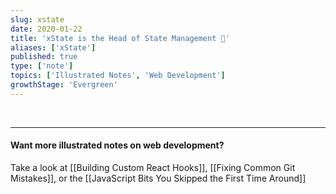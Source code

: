 ```yaml
---
slug: xstate
date: 2020-01-22
title: 'xState is the Head of State Management 👑'
aliases: ['xState']
published: true
type: ['note']
topics: ['Illustrated Notes', 'Web Development']
growthStage: 'Evergreen'
---
```


<a noTip href="https://egghead.io/courses/construct-sturdy-uis-with-xstate"><ImageFrame width="90%" alt="Shareable Custom Hooks in React" src="https://og-image-egghead-course.now.sh/construct-sturdy-uis-with-xstate" /></a>


<Image alt="" src="https://res.cloudinary.com/dg3gyk0gu/image/upload/v1592262779/maggieappleton.com/egghead-course-notes/xstate/xState_1.png" />

<Image alt="" src="https://res.cloudinary.com/dg3gyk0gu/image/upload/v1592262779/maggieappleton.com/egghead-course-notes/xstate/xState_2.png" />

<Image alt="" src="https://res.cloudinary.com/dg3gyk0gu/image/upload/v1592262781/maggieappleton.com/egghead-course-notes/xstate/xState_3.png" />

<Image alt="" src="https://res.cloudinary.com/dg3gyk0gu/image/upload/v1592262777/maggieappleton.com/egghead-course-notes/xstate/xState_4.png" />

<Image alt="" src=" https://res.cloudinary.com/dg3gyk0gu/image/upload/v1592262776/maggieappleton.com/egghead-course-notes/xstate/WhatisxState--small.png" />

---

#### Want more illustrated notes on web development?

Take a look at [[Building Custom React Hooks]], [[Fixing Common Git Mistakes]], or the [[JavaScript Bits You Skipped the First Time Around]]